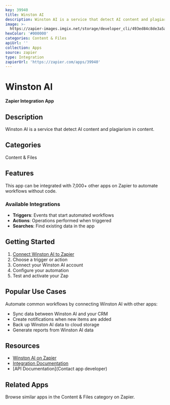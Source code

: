 ```yaml
---
key: 39940
title: Winston AI
description: Winston AI is a service that detect AI content and plagiarism in content.
image: >-
  https://zapier-images.imgix.net/storage/developer_cli/493ed84c8de3a5aee29859d01e8cec90.png?auto=format%2Ccompress&ixlib=python-3.0.0&q=50
hexColor: '#000000'
categories: Content & Files
apiUrl: ''
collection: Apps
source: zapier
type: Integration
zapierUrl: 'https://zapier.com/apps/39940'
---
```

# Winston AI

**Zapier Integration App**

## Description

Winston AI is a service that detect AI content and plagiarism in content.

## Categories

Content & Files

## Features

This app can be integrated with 7,000+ other apps on Zapier to automate workflows without code.

### Available Integrations

- **Triggers**: Events that start automated workflows
- **Actions**: Operations performed when triggered
- **Searches**: Find existing data in the app

## Getting Started

1. [Connect Winston AI to Zapier](https://zapier.com/apps/39940)
2. Choose a trigger or action
3. Connect your Winston AI account
4. Configure your automation
5. Test and activate your Zap

## Popular Use Cases

Automate common workflows by connecting Winston AI with other apps:

- Sync data between Winston AI and your CRM
- Create notifications when new items are added
- Back up Winston AI data to cloud storage
- Generate reports from Winston AI data

## Resources

- [Winston AI on Zapier](https://zapier.com/apps/39940)
- [Integration Documentation](https://zapier.com/apps/39940/integrations)
- [API Documentation](Contact app developer)

## Related Apps

Browse similar apps in the Content & Files category on Zapier.
